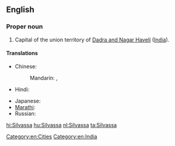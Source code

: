 ==English==
{{wikipedia}}

===Proper noun===
{{en-proper noun}}

# Capital of the union territory of [[Dadra and Nagar Haveli]] ([[India]]).

====Translations====
{{trans-top|capital of Dadra and Nagar Haveli, India}}
* Chinese:
*: Mandarin: {{t|cmn|西瓦薩|sc=Hani}},  {{t|cmn|西瓦萨|tr=Xīwǎsà|sc=Hani}}
* Hindi: {{t-|hi|सिलवासा|tr=silvāsā|xs=Hindi}}
{{trans-mid}}
* Japanese: {{t-|ja|スィルヴァーサー|tr=Siruvāsā}}
* [[Marathi]]: {{t-|mr|सिल्वासा|sc=Deva|xs=Marathi}}
* Russian: {{t-|ru|Силвасса|f|tr=Silvássa}}
{{trans-bottom}}

[[Category:en:Cities]]
[[Category:en:India]]

[[hi:Silvassa]]
[[hu:Silvassa]]
[[nl:Silvassa]]
[[ta:Silvassa]]